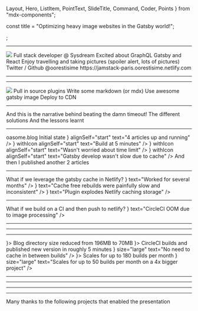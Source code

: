 
  Layout,
  Hero,
  ListItem,
  PointText,
  SlideTitle,
  Command,
  Coder,
  Points
} from "mdx-components";

const title = "Optimizing heavy image websites in the Gatsby world!";
<Head>
  <title>{title}</title>
  <link
    href="https://fonts.googleapis.com/css?family=Montserrat&display=swap"
    rel="stylesheet"
  />
</Head>;

<Hero title={title} />

---

<Layout conference="JAMstack Paris 2019">
  <Box pad={{ top: "medium" }} gap="small">
    <Box margin={{ vertical: "medium" }} height="50%">
      <Image
        margin="medium"
        fit="contain"
        src={require("file-loader!./images/me.png")}
      />
    </Box>
    <Appear>
      <PointText>Full stack developer @ Sysdream</PointText>
      <PointText>Excited about GraphQL Gatsby and React</PointText>
      <PointText>
        Enjoy travelling and taking pictures (spoiler alert, lots of pictures)
      </PointText>
      <PointText color="brand">Twitter / Github @oorestisime</PointText>
      <PointText color="brand">
        https://jamstack-paris.oorestisime.netlify.com
      </PointText>
    </Appear>
  </Box>
</Layout>

---

<Layout conference="JAMstack Paris 2019">
  <SlideTitle title="Quick introduction on Gatsby" />
</Layout>

---

<Layout conference="JAMstack Paris 2019">
  <Box pad={{ top: "large" }} gap="medium">
    <Image fit="contain" src={require("file-loader!./images/workflow.png")} />
  </Box>
  <Appear>
    <PointText>Pull in source plugins</PointText>
    <PointText>Write some markdown (or mdx)</PointText>
    <PointText>Use awesome gatsby image</PointText>
    <PointText>Deploy to CDN</PointText>
  </Appear>
</Layout>

---

<Layout conference="JAMstack Paris 2019">
  <SlideTitle title="Everything works great ..... Until you hit the Netlify time builds!" />
  <Box pad={{ top: "medium" }} gap="medium">
    <Appear>
      <PointText>
        And this is the narrative behind beating the damn timeout!
      </PointText>
      <PointText>The different solutions</PointText>
      <PointText>And the lessons learnt</PointText>
    </Appear>
  </Box>
</Layout>

---

<Layout conference="JAMstack Paris 2019">
  <SlideTitle title="The use case" />
  <Appear>
    <Box direction="row" margin={{ horizontal: "xlarge", bottom: "medium" }}>
      <Box basis="2/3">
        <Heading alignSelf="start" margin="none" level="2">
          oasome.blog
        </Heading>
        <Box margin={{ top: "large", left: "medium" }} gap="small">
          <ListItem
            withIcon
            alignSelf="start"
            text="Travel blog with infrequent updates"
          />
          <ListItem
            withIcon
            alignSelf="start"
            text="Average of 10 pictures per blog post"
          />
          <ListItem
            withIcon
            alignSelf="start"
            text="Pictures edited and exported to a 1-2mb size"
          />
          <ListItem
            withIcon
            alignSelf="start"
            text="
            Running gatsby-image for the blur-up effect and
            resizing features.
          "
          />
          <ListItem
            withIcon
            alignSelf="start"
            text="Don't spend money over a side-project"
          />
        </Box>
      </Box>
      <Box basis="1/3">
        <Heading alignSelf="start" margin="none" level="2">
          Initial state
        </Heading>
        <Box margin={{ top: "large", left: "medium" }} gap="small">
          <ListItem
            withIcon
            icon={<StatusGood />}
            alignSelf="start"
            text="4 articles up and running"
          />
          <ListItem
            icon={<StatusGood />}
            withIcon
            alignSelf="start"
            text="Build at 5 minutes"
          />
          <ListItem
            icon={<StatusGood />}
            withIcon
            alignSelf="start"
            text="Wasn't worried about time limit"
          />
          <ListItem
            icon={<StatusGood />}
            withIcon
            alignSelf="start"
            text="Gatsby develop wasn't slow due to cache"
          />
        </Box>
      </Box>
    </Box>
    <Heading alignSelf="center" level="1">
      And then I published another 2 articles
    </Heading>
  </Appear>
</Layout>

---

<Layout conference="JAMstack Paris 2019">
  <SlideTitle title="Solution 1: leveraging the Netlify cache" />
  <PointText size="xlarge">
    What if we leverage the gatsby cache in Netlify?
  </PointText>
  <Command code="npm install gatsby-plugin-netlify-cache" />
  <Box gap="medium" margin={{ top: "medium" }}>
    <ListItem
      size="large"
      withIcon
      Icon={<StatusGood />}
      text="Worked for several months"
    />
    <ListItem
      size="large"
      withIcon
      icon={<StatusInfo color="status-warning" />}
      text="Cache free rebuilds were painfully slow and inconsistent"
    />
    <ListItem
      size="large"
      withIcon
      icon={<StatusInfo color="status-warning" />}
      text="Plugin explodes Netlify caching storage"
    />
  </Box>
</Layout>

---

<Layout conference="JAMstack Paris 2019">
  <SlideTitle title="Solution 2: building on a CI" />
  <PointText size="xlarge">
    What if we build on a CI and then push to netlify?
  </PointText>
  <Command code="npm install netlify-cli" />
  <Box gap="medium" margin={{ top: "medium" }}>
    <ListItem
      size="large"
      text="Promising solution since CircleCI doesn't have a time limit (as long as there is output)"
    />
    <ListItem
      size="large"
      text="Avoid using the harmful netlify cache package"
    />
    <ListItem
      withIcon
      size="large"
      icon={<StatusInfo color="status-warning" />}
      text="CircleCI OOM due to image processing"
    />
  </Box>
</Layout>

---

<Layout conference="JAMstack Paris 2019">
  <SlideTitle title="Solution 3: pre-optimize images" />
  <Box gap="medium">
    <ListItem size="large" text="What about image quality?" />
    <ListItem size="large" text="How much time would we really gain?" />
    <ListItem size="large" text="How do we calculate the correct image size?" />
    <Box alignSelf="center">
      <TwitterTweetEmbed tweetId={"1096433363261579264"} />
    </Box>
  </Box>
</Layout>

---

<Layout conference="JAMstack Paris 2019">
  <SlideTitle title="But how do we calculate the necessary image dimensions?" />
  <Points
    data={[
      "By default gatsby generates x2 x4 /2 /4 dimensions",
      "Calculate image container width and resize image to that width",
      "Ask gatsby to generate / 2 / 4 and x 2"
    ]}
  />
</Layout>

---

<Layout conference="JAMstack Paris 2019">
  <SlideTitle title="Final solution = solution 2 + solution 3" />
  <Box gap="medium">
    <ListItem withIcon icon={<StatusGood size="large" />}>
      <Text>Blog directory size reduced from 196MB to </Text>
      <Text color="brand">70MB</Text>
    </ListItem>
    <ListItem withIcon icon={<StatusGood size="large" />}>
      <Text>CircleCI builds and published new version in </Text>
      <Text color="brand">roughly 5 minutes </Text>
    </ListItem>
    <ListItem
      withIcon
      icon={<StatusGood size="large" />}
      size="large"
      text="No need to cache in between builds"
    />
    <ListItem withIcon icon={<StatusGood size="large" />}>
      <Text>Scales for up to </Text>
      <Text color="brand">180 builds per month</Text>
    </ListItem>
    <ListItem
      withIcon
      icon={<StatusGood size="large" />}
      size="large"
      text="Scales for up to 50 builds per month on a 4x bigger project"
    />
  </Box>
</Layout>

---

<Layout conference="JAMstack Paris 2019">
  <Coder
    data={[
      {
        title: "Here is the image optimizer",
        lang: "js",
        code: require("!!raw-loader!./snippets/optimizer.js").default
      },
      {
        lang: "js",
        focus: "14:28",
        code: require("!!raw-loader!./snippets/optimizer.js").default
      }
    ]}
  />
</Layout>

---

<Layout conference="JAMstack Paris 2019">
  <Coder
    data={[
      {
        title: "CircleCI config.yml",
        lang: "yaml",
        code: require(`!!raw-loader!./snippets/config.yml`).default
      },
      {
        title: "Building gatsby",
        lang: "yaml",
        focus: "7:22",
        code: require(`!!raw-loader!./snippets/config.yml`).default
      },
      {
        title: "Deploying to Netlify",
        lang: "yaml",
        focus: "38:53",
        code: require(`!!raw-loader!./snippets/config.yml`).default
      }
    ]}
  />
</Layout>

---

<Layout conference="JAMstack Paris 2019">
  <SlideTitle title="What's next?" />
  <Points
    data={[
      "Post Netlify preview URL in PR to avoid checking the CircleCI logs",
      "Experiment with keeping original images in github and running the optimize script before gatsby build",
      "Cache in CircleCI gatsby build for even better speed"
    ]}
  />
</Layout>

---

<Layout conference="JAMstack Paris 2019">
  <SlideTitle title="Questions?" />
  <PointText size="xlarge">
    Many thanks to the following projects that enabled the presentation
  </PointText>
  <Points
    data={[
      "Gatsby",
      "Netlify",
      "CircleCi",
      "mdx-deck",
      "Grommet",
      "Code surfer"
    ]}
  />
</Layout>
